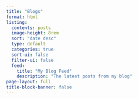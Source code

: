```yaml
---
title: "Blogs"
format: html
listing:
  contents: posts
  image-height: 8rem
  sort: "date desc"
  type: default
  categories: true
  sort-ui: false
  filter-ui: false
  feed:
    title: "My Blog Feed"
    description: "The latest posts from my blog"
page-layout: full
title-block-banner: false
---
```

